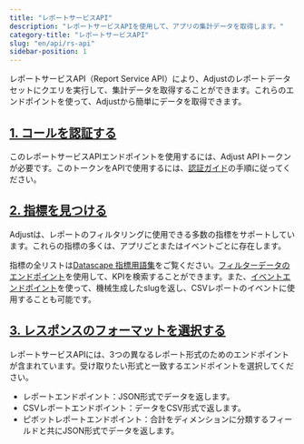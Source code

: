 ```yaml
---
title: "レポートサービスAPI"
description: "レポートサービスAPIを使用して、アプリの集計データを取得します。"
category-title: "レポートサービスAPI"
slug: "en/api/rs-api"
sidebar-position: 1
---
```

レポートサービスAPI（Report Service API）により、Adjustのレポートデータセットにクエリを実行して、集計データを取得することができます。これらのエンドポイントを使って、Adjustから簡単にデータを取得できます。

[1\. コールを認証する](1-authenticate-your-calls)
------------------------------------------

このレポートサービスAPIエンドポイントを使用するには、Adjust APIトークンが必要です。このトークンをAPIで使用するには、[認証ガイド](/en/api/rs-api/authentication)の手順に従ってください。

[2\. 指標を見つける](2-find-your-metrics)
-----------------------------------

Adjustは、レポートのフィルタリングに使用できる多数の指標をサポートしています。これらの指標の多くは、アプリごとまたはイベントごとに存在します。

指標の全リストは[Datascape 指標用語集](https://help.adjust.com/en/article/datascape-metrics-glossary)をご覧ください。[フィルターデータのエンドポイント](/en/api/rs-api/filters-data)を使用して、KPIを検索することができます。また、[イベントエンドポイント](/en/api/rs-api/events)を使って、機械生成したslugを返し、CSVレポートのイベントに使用することも可能です。

[3\. レスポンスのフォーマットを選択する](3-choose-your-response-format)
-------------------------------------------------------

レポートサービスAPIには、3つの異なるレポート形式のためのエンドポイントが含まれています。受け取りたい形式と一致するエンドポイントを選択してください。

* レポートエンドポイント：JSON形式でデータを返します。
* CSVレポートエンドポイント：データをCSV形式で返します。
* ピボットレポートエンドポイント：合計をディメンションに分類するフィールドと共にJSON形式でデータを返します。

